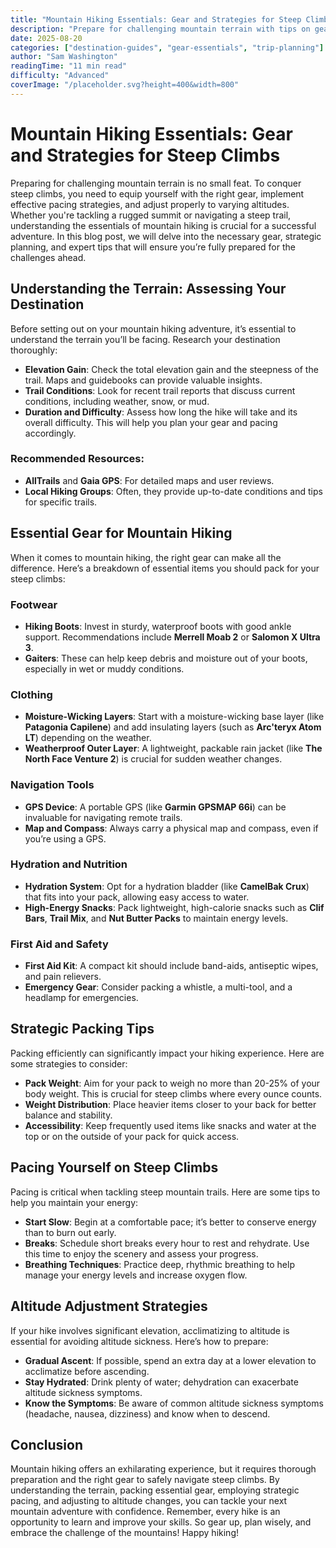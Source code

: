 ```yaml
---
title: "Mountain Hiking Essentials: Gear and Strategies for Steep Climbs"
description: "Prepare for challenging mountain terrain with tips on gear, pacing, and altitude adjustments."
date: 2025-08-20
categories: ["destination-guides", "gear-essentials", "trip-planning"]
author: "Sam Washington"
readingTime: "11 min read"
difficulty: "Advanced"
coverImage: "/placeholder.svg?height=400&width=800"
---
```


# Mountain Hiking Essentials: Gear and Strategies for Steep Climbs

Preparing for challenging mountain terrain is no small feat. To conquer steep climbs, you need to equip yourself with the right gear, implement effective pacing strategies, and adjust properly to varying altitudes. Whether you're tackling a rugged summit or navigating a steep trail, understanding the essentials of mountain hiking is crucial for a successful adventure. In this blog post, we will delve into the necessary gear, strategic planning, and expert tips that will ensure you’re fully prepared for the challenges ahead.

## Understanding the Terrain: Assessing Your Destination

Before setting out on your mountain hiking adventure, it’s essential to understand the terrain you’ll be facing. Research your destination thoroughly:

- **Elevation Gain**: Check the total elevation gain and the steepness of the trail. Maps and guidebooks can provide valuable insights.
- **Trail Conditions**: Look for recent trail reports that discuss current conditions, including weather, snow, or mud.
- **Duration and Difficulty**: Assess how long the hike will take and its overall difficulty. This will help you plan your gear and pacing accordingly.

### Recommended Resources:
- **AllTrails** and **Gaia GPS**: For detailed maps and user reviews.
- **Local Hiking Groups**: Often, they provide up-to-date conditions and tips for specific trails.

## Essential Gear for Mountain Hiking

When it comes to mountain hiking, the right gear can make all the difference. Here’s a breakdown of essential items you should pack for your steep climbs:

### Footwear

- **Hiking Boots**: Invest in sturdy, waterproof boots with good ankle support. Recommendations include **Merrell Moab 2** or **Salomon X Ultra 3**.
- **Gaiters**: These can help keep debris and moisture out of your boots, especially in wet or muddy conditions.

### Clothing

- **Moisture-Wicking Layers**: Start with a moisture-wicking base layer (like **Patagonia Capilene**) and add insulating layers (such as **Arc'teryx Atom LT**) depending on the weather.
- **Weatherproof Outer Layer**: A lightweight, packable rain jacket (like **The North Face Venture 2**) is crucial for sudden weather changes.

### Navigation Tools

- **GPS Device**: A portable GPS (like **Garmin GPSMAP 66i**) can be invaluable for navigating remote trails.
- **Map and Compass**: Always carry a physical map and compass, even if you’re using a GPS.

### Hydration and Nutrition

- **Hydration System**: Opt for a hydration bladder (like **CamelBak Crux**) that fits into your pack, allowing easy access to water.
- **High-Energy Snacks**: Pack lightweight, high-calorie snacks such as **Clif Bars**, **Trail Mix**, and **Nut Butter Packs** to maintain energy levels.

### First Aid and Safety

- **First Aid Kit**: A compact kit should include band-aids, antiseptic wipes, and pain relievers.
- **Emergency Gear**: Consider packing a whistle, a multi-tool, and a headlamp for emergencies.

## Strategic Packing Tips

Packing efficiently can significantly impact your hiking experience. Here are some strategies to consider:

- **Pack Weight**: Aim for your pack to weigh no more than 20-25% of your body weight. This is crucial for steep climbs where every ounce counts.
- **Weight Distribution**: Place heavier items closer to your back for better balance and stability.
- **Accessibility**: Keep frequently used items like snacks and water at the top or on the outside of your pack for quick access.

## Pacing Yourself on Steep Climbs

Pacing is critical when tackling steep mountain trails. Here are some tips to help you maintain your energy:

- **Start Slow**: Begin at a comfortable pace; it’s better to conserve energy than to burn out early.
- **Breaks**: Schedule short breaks every hour to rest and rehydrate. Use this time to enjoy the scenery and assess your progress.
- **Breathing Techniques**: Practice deep, rhythmic breathing to help manage your energy levels and increase oxygen flow.

## Altitude Adjustment Strategies

If your hike involves significant elevation, acclimatizing to altitude is essential for avoiding altitude sickness. Here’s how to prepare:

- **Gradual Ascent**: If possible, spend an extra day at a lower elevation to acclimatize before ascending.
- **Stay Hydrated**: Drink plenty of water; dehydration can exacerbate altitude sickness symptoms.
- **Know the Symptoms**: Be aware of common altitude sickness symptoms (headache, nausea, dizziness) and know when to descend.

## Conclusion

Mountain hiking offers an exhilarating experience, but it requires thorough preparation and the right gear to safely navigate steep climbs. By understanding the terrain, packing essential gear, employing strategic pacing, and adjusting to altitude changes, you can tackle your next mountain adventure with confidence. Remember, every hike is an opportunity to learn and improve your skills. So gear up, plan wisely, and embrace the challenge of the mountains! Happy hiking!